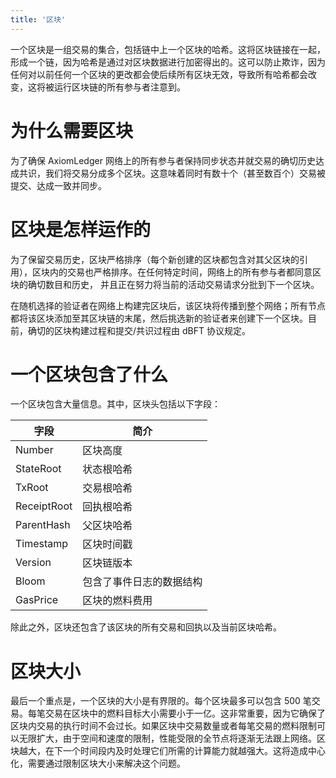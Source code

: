 ```yaml
---
title: '区块'
---
```


一个区块是一组交易的集合，包括链中上一个区块的哈希。这将区块链接在一起，形成一个链，因为哈希是通过对区块数据进行加密得出的。这可以防止欺诈，因为任何对以前任何一个区块的更改都会使后续所有区块无效，导致所有哈希都会改变，这将被运行区块链的所有参与者注意到。

# 为什么需要区块

为了确保 AxiomLedger 网络上的所有参与者保持同步状态并就交易的确切历史达成共识，我们将交易分成多个区块。这意味着同时有数十个（甚至数百个）交易被提交、达成一致并同步。

# 区块是怎样运作的

为了保留交易历史，区块严格排序（每个新创建的区块都包含对其父区块的引用），区块内的交易也严格排序。在任何特定时间，网络上的所有参与者都同意区块的确切数目和历史， 并且正在努力将当前的活动交易请求分批到下一个区块。

在随机选择的验证者在网络上构建完区块后，该区块将传播到整个网络；所有节点都将该区块添加至其区块链的末尾，然后挑选新的验证者来创建下一个区块。目前，确切的区块构建过程和提交/共识过程由 dBFT 协议规定。

# 一个区块包含了什么

一个区块包含大量信息。其中，区块头包括以下字段：

| 字段        | 简介                     |
| ----------- | ------------------------ |
| Number      | 区块高度                 |
| StateRoot   | 状态根哈希               |
| TxRoot      | 交易根哈希               |
| ReceiptRoot | 回执根哈希               |
| ParentHash  | 父区块哈希               |
| Timestamp   | 区块时间戳               |
| Version     | 区块链版本               |
| Bloom       | 包含了事件日志的数据结构 |
| GasPrice    | 区块的燃料费用           |

除此之外，区块还包含了该区块的所有交易和回执以及当前区块哈希。

# 区块大小

最后一个重点是，一个区块的大小是有界限的。每个区块最多可以包含 500 笔交易。每笔交易在区块中的燃料目标大小需要小于一亿。这非常重要，因为它确保了区块内交易的执行时间不会过长。如果区块中交易数量或者每笔交易的燃料限制可以无限扩大，由于空间和速度的限制，性能受限的全节点将逐渐无法跟上网络。区块越大，在下一个时间段内及时处理它们所需的计算能力就越强大。这将造成中心化，需要通过限制区块大小来解决这个问题。
